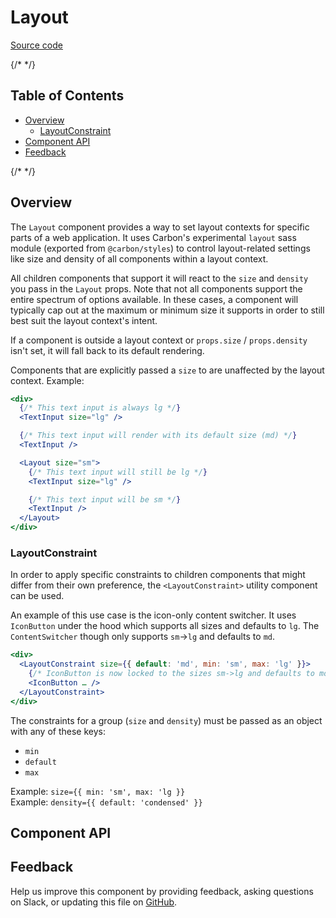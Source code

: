 
<Meta isTemplate />

# Layout

[Source code](https://github.com/carbon-design-system/carbon/tree/main/packages/react/src/components/Layout)

{/* <!-- START doctoc generated TOC please keep comment here to allow auto update --> <!-- DON'T EDIT THIS SECTION, INSTEAD RE-RUN doctoc TO UPDATE --> */}

## Table of Contents

- [Overview](#overview)
  - [LayoutConstraint](#layoutconstraint)
- [Component API](#component-api)
- [Feedback](#feedback)

{/* <!-- END doctoc generated TOC please keep comment here to allow auto update --> */}

## Overview

The `Layout` component provides a way to set layout contexts for specific parts
of a web application. It uses Carbon's experimental `layout` sass module
(exported from `@carbon/styles`) to control layout-related settings like size
and density of all components within a layout context.

All children components that support it will react to the `size` and `density`
you pass in the `Layout` props. Note that not all components support the entire
spectrum of options available. In these cases, a component will typically cap
out at the maximum or minimum size it supports in order to still best suit the
layout context's intent.

If a component is outside a layout context or `props.size` / `props.density`
isn't set, it will fall back to its default rendering.

Components that are explicitly passed a `size` to are unaffected by the layout
context. Example:

```jsx
<div>
  {/* This text input is always lg */}
  <TextInput size="lg" />

  {/* This text input will render with its default size (md) */}
  <TextInput />

  <Layout size="sm">
    {/* This text input will still be lg */}
    <TextInput size="lg" />

    {/* This text input will be sm */}
    <TextInput />
  </Layout>
</div>
```

### LayoutConstraint

In order to apply specific constraints to children components that might differ
from their own preference, the `<LayoutConstraint>` utility component can be
used.

An example of this use case is the icon-only content switcher. It uses
`IconButton` under the hood which supports all sizes and defaults to `lg`. The
`ContentSwitcher` though only supports `sm`->`lg` and defaults to `md`.

```jsx
<div>
  <LayoutConstraint size={{ default: 'md', min: 'sm', max: 'lg' }}>
    {/* IconButton is now locked to the sizes sm->lg and defaults to md */}
    <IconButton … />
  </LayoutConstraint>
</div>
```

The constraints for a group (`size` and `density`) must be passed as an object
with any of these keys:

- `min`
- `default`
- `max`

Example: `size={{ min: 'sm', max: 'lg }}`<br /> Example:
`density={{ default: 'condensed' }}`

## Component API

<ArgTypes />

## Feedback

Help us improve this component by providing feedback, asking questions on Slack,
or updating this file on
[GitHub](https://github.com/carbon-design-system/carbon/edit/main/packages/react/src/components/Layout/Layout.mdx).
